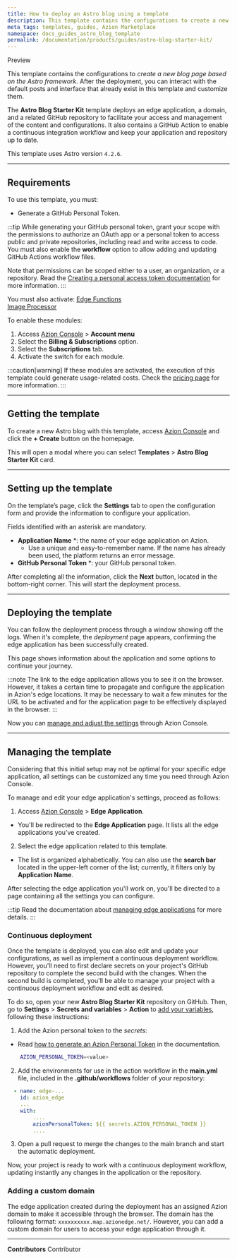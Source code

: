 ```yaml
---
title: How to deploy an Astro blog using a template
description: This template contains the configurations to create a new blog page based on the Astro framework.
meta_tags: templates, guides, Azion Marketplace
namespace: docs_guides_astro_blog_template
permalink: /documentation/products/guides/astro-blog-starter-kit/
---
```



<Tag severity="primary" client:only="vue">
Preview
</Tag>

This template contains the configurations to *create a new blog page based on the Astro framework*. After the deployment, you can interact with the default posts and interface that already exist in this template and customize them.

The **Astro Blog Starter Kit** template deploys an edge application, a domain, and a related GitHub repository to facilitate your access and management of the content and configurations. It also contains a GitHub Action to enable a continuous integration workflow and keep your application and repository up to date.

This template uses Astro version `4.2.6`.

---

## Requirements

To use this template, you must:

- Generate a GitHub Personal Token.

:::tip
While generating your GitHub personal token, grant your scope with the permissions to authorize an OAuth app or a personal token to access public and private repositories, including read and write access to code. You must also enable the **workflow** option to allow adding and updating GitHub Actions workflow files. 

Note that permissions can be scoped either to a user, an organization, or a repository. Read the [Creating a personal access token documentation](https://docs.github.com/en/authentication/keeping-your-account-and-data-secure/managing-your-personal-access-tokens#creating-a-personal-access-token-classic) for more information.
:::

You must also activate:
 <Tag severity="info" client:only="vue">
[Edge Functions](/en/documentation/products/build/edge-application/edge-functions/)
</Tag>
<br/>
 <Tag severity="info" client:only="vue">
[Image Processor](/en/documentation/products/build/edge-application/image-processor/)
</Tag>

To enable these modules:

1. Access [Azion Console](/en/documentation/products/guides/how-to-access-azion-console/) > **Account menu**
2. Select the **Billing & Subscriptions** option.
3. Select the **Subscriptions** tab.
4. Activate the switch for each module.

:::caution[warning]
If these modules are activated, the execution of this template could generate usage-related costs. Check the [pricing page](/en/documentation/products/pricing/) for more information.
:::

---

## Getting the template

To create a new Astro blog with this template, access [Azion Console](https://console.azion.com/) and click the **+ Create** button on the homepage.

This will open a modal where you can select **Templates** > **Astro Blog Starter Kit** card.

---

## Setting up the template

On the template’s page, click the **Settings** tab to open the configuration form and provide the information to configure your application. 

Fields identified with an asterisk are mandatory.

- **Application Name** *: the name of your edge application on Azion.
    - Use a unique and easy-to-remember name. If the name has already been used, the platform returns an error message.
- **GitHub Personal Token** *: your GitHub personal token.

After completing all the information, click the **Next** button, located in the bottom-right corner. This will start the deployment process.

---

## Deploying the template

You can follow the deployment process through a window showing off the logs. When it's complete, the *deployment* page appears, confirming the edge application has been successfully created.

This page shows information about the application and some options to continue your journey.

:::note
The link to the edge application allows you to see it on the browser. However, it takes a certain time to propagate and configure the application in Azion's edge locations. It may be necessary to wait a few minutes for the URL to be activated and for the application page to be effectively displayed in the browser.
:::

Now you can [manage and adjust the settings](#managing-the-template) through Azion Console.

---

## Managing the template

Considering that this initial setup may not be optimal for your specific edge application, all settings can be customized any time you need through Azion Console.

To manage and edit your edge application's settings, proceed as follows:

1. Access [Azion Console](/en/documentation/products/guides/how-to-access-azion-console/) > **Edge Application**.
- You'll be redirected to the **Edge Application** page. It lists all the edge applications you've created. 
2. Select the edge application related to this template. 
- The list is organized alphabetically. You can also use the **search bar** located in the upper-left corner of the list; currently, it filters only by **Application Name**.

After selecting the edge application you'll work on, you'll be directed to a page containing all the settings you can configure.

:::tip
Read the documentation about [managing edge applications](/en/documentation/products/build/edge-application/first-steps/) for more details.
:::

### Continuous deployment

Once the template is deployed, you can also edit and update your configurations, as well as implement a continuous deployment workflow. However, you'll need to first declare secrets on your project's GitHub repository to complete the second build with the changes. When the second build is completed, you'll be able to manage your project with a continuous deployment workflow and edit as desired.

To do so, open your new **Astro Blog Starter Kit** repository on GitHub. Then, go to **Settings** > **Secrets and variables** > **Action** to [add your variables](https://docs.github.com/en/actions/security-guides/encrypted-secrets), following these instructions:

1. Add the Azion personal token to the *secrets*:
- Read [how to generate an Azion Personal Token](/en/documentation/products/guides/personal-tokens/) in the documentation.

```bash
    AZION_PERSONAL_TOKEN=<value>
```

2. Add the environments for use in the action workflow in the **main.yml** file, included in the **.github/workflows** folder of your repository:

```yml
  - name: edge-...
    id: azion_edge
    ...
    with:
        ....
        azionPersonalToken: ${{ secrets.AZION_PERSONAL_TOKEN }}
        ....

```

3. Open a pull request to merge the changes to the main branch and start the automatic deployment.

Now, your project is ready to work with a continuous deployment workflow, updating instantly any changes in the application or the repository. 

### Adding a custom domain

The edge application created during the deployment has an assigned Azion domain to make it accessible through the browser. The domain has the following format: `xxxxxxxxxx.map.azionedge.net/`. However, you can add a custom domain for users to access your edge application through it.


<LinkButton outlined link="/en/documentation/products/guides/configure-a-domain/" label="go to configuring a domain guide" variant="secondary" />

---


**Contributors** <ContributorList>Contributor</ContributorList>
